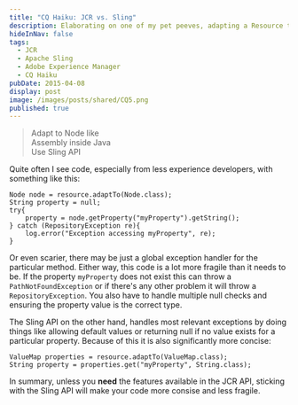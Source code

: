 ```yaml
---
title: "CQ Haiku: JCR vs. Sling"
description: Elaborating on one of my pet peeves, adapting a Resource to a Node.
hideInNav: false
tags:
  - JCR
  - Apache Sling
  - Adobe Experience Manager
  - CQ Haiku
pubDate: 2015-04-08
display: post
image: /images/posts/shared/CQ5.png
published: true
---
```


> Adapt to Node like  
> Assembly inside Java  
> Use Sling API

Quite often I see code, especially from less experience developers, with something like this:

```
Node node = resource.adaptTo(Node.class);
String property = null;
try{
    property = node.getProperty("myProperty").getString();
} catch (RepositoryException re){
    log.error("Exception accessing myProperty", re);
}
```

Or even scarier, there may be just a global exception handler for the particular method. Either way, this code is a lot more fragile than it needs to be. If the property `myProperty` does not exist this can throw a `PathNotFoundException` or if there's any other problem it will throw a `RepositoryException`. You also have to handle multiple null checks and ensuring the property value is the correct type.

The Sling API on the other hand, handles most relevant exceptions by doing things like allowing default values or returning null if no value exists for a particular property. Because of this it is also significantly more concise:

```
ValueMap properties = resource.adaptTo(ValueMap.class);
String property = properties.get("myProperty", String.class);
```

In summary, unless you **need** the features available in the JCR API, sticking with the Sling API will make your code more consise and less fragile.
